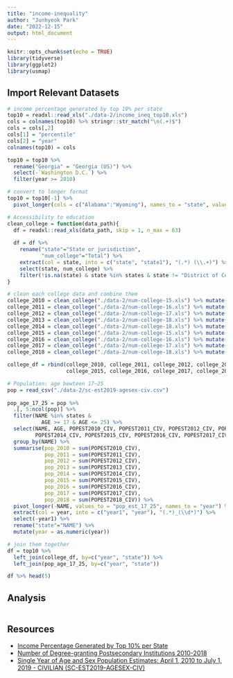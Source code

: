 ```yaml
---
title: "income-inequality"
author: "Junhyeok Park"
date: "2022-12-15"
output: html_document
---
```


```r
knitr::opts_chunk$set(echo = TRUE)
library(tidyverse)
library(ggplot2)
library(usmap)
```


## Import Relevant Datasets
```r
# income percentage generated by top 10% per state
top10 = readxl::read_xls("./data-2/income_ineq_top10.xls")
cols = colnames(top10) %>% stringr::str_match("\n(.+)$")
cols = cols[,2]
cols[1] = "percentile"
cols[2] = "year"
colnames(top10) = cols

top10 = top10 %>%
  rename("Georgia" = "Georgia (US)") %>%
  select(-`Washington D.C.`) %>% 
  filter(year >= 2010)

# convert to longer format
top10 = top10[-1] %>%
  pivot_longer(cols = c("Alabama":"Wyoming"), names_to = "state", values_to = "90th_percentile")

# Accessibility to education
clean_college = function(data_path){
  df = readxl::read_xls(data_path, skip = 1, n_max = 63)
  
  df = df %>%
    rename("state"="State or jurisdiction",
           "num_college"="Total") %>%
    extract(col = state, into = c("state", "state1"), "(.*) (\\.+)") %>%
    select(state, num_college) %>% 
    filter(!is.na(state) & state %in% states & state != "District of Columbia")
}

# clean each college data and combine them 
college_2010 = clean_college("./data-2/num-college-15.xls") %>% mutate(year = 2010)
college_2011 = clean_college("./data-2/num-college-16.xls") %>% mutate(year = 2011)
college_2012 = clean_college("./data-2/num-college-17.xls") %>% mutate(year = 2012)
college_2013 = clean_college("./data-2/num-college-18.xls") %>% mutate(year = 2013)
college_2014 = clean_college("./data-2/num-college-18.xls") %>% mutate(year = 2014)
college_2015 = clean_college("./data-2/num-college-15.xls") %>% mutate(year = 2015)
college_2016 = clean_college("./data-2/num-college-16.xls") %>% mutate(year = 2016)
college_2017 = clean_college("./data-2/num-college-17.xls") %>% mutate(year = 2017)
college_2018 = clean_college("./data-2/num-college-18.xls") %>% mutate(year = 2018)

college_df = rbind(college_2010, college_2011, college_2012, college_2013, college_2014,
                   college_2015, college_2016, college_2017, college_2018) 

# Population: age bewteen 17~25
pop = read_csv("./data-2/sc-est2019-agesex-civ.csv")
  
pop_age_17_25 = pop %>%
  .[, 5:ncol(pop)] %>%
  filter(NAME %in% states &
           AGE >= 17 & AGE <= 25) %>%
  select(NAME, AGE, POPEST2010_CIV, POPEST2011_CIV, POPEST2012_CIV, POPEST2013_CIV,
         POPEST2014_CIV, POPEST2015_CIV, POPEST2016_CIV, POPEST2017_CIV, POPEST2018_CIV) %>%
  group_by(NAME) %>%
  summarise(pop_2010 = sum(POPEST2010_CIV),
            pop_2011 = sum(POPEST2011_CIV),
            pop_2012 = sum(POPEST2012_CIV),
            pop_2013 = sum(POPEST2013_CIV),
            pop_2014 = sum(POPEST2014_CIV),
            pop_2015 = sum(POPEST2015_CIV),
            pop_2016 = sum(POPEST2016_CIV),
            pop_2017 = sum(POPEST2017_CIV),
            pop_2018 = sum(POPEST2018_CIV)) %>%
  pivot_longer(-NAME, values_to = "pop_est_17_25", names_to = "year") %>%
  extract(col = year, into = c("year1", "year"), "(.*)_(\\d*)") %>%
  select(-year1) %>%
  rename("state"="NAME") %>%
  mutate(year = as.numeric(year))

# join them together
df = top10 %>%
  left_join(college_df, by=c("year", "state")) %>%
  left_join(pop_age_17_25, by=c("year", "state"))

df %>% head(5)
```

## Analysis
```r

```


## Resources
- [Income Percentage Generated by Top 10% per State](https://wid.world/data/)
- [Number of Degree-granting Postsecondary Institutions  2010-2018](https://nces.ed.gov/programs/digest)
- [Single Year of Age and Sex Population Estimates: April 1, 2010 to July 1, 2019 - CIVILIAN (SC-EST2019-AGESEX-CIV)](https://www.census.gov/data/tables/time-series/demo/popest/2010s-state-detail.html#par_textimage_673542126)

